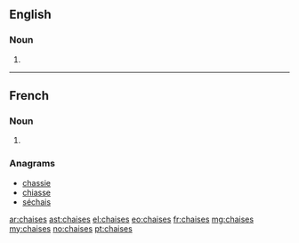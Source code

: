 ==English==

===Noun===
{{head|en|plural}}

# {{plural of|chaise|lang=en}}

----

==French==

===Noun===
{{head|fr|plural}} {{g|f-p}}

# {{plural of|chaise|lang=fr}}

===Anagrams===
* [[chassie#French|chassie]]
* [[chiasse#French|chiasse]]
* [[séchais#French|séchais]]

[[ar:chaises]]
[[ast:chaises]]
[[el:chaises]]
[[eo:chaises]]
[[fr:chaises]]
[[mg:chaises]]
[[my:chaises]]
[[no:chaises]]
[[pt:chaises]]